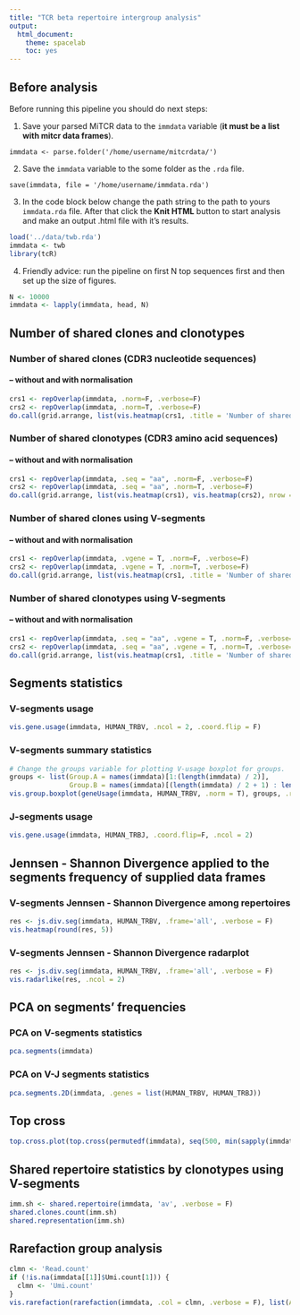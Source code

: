 ```yaml
---
title: "TCR beta repertoire intergroup analysis"
output:
  html_document:
    theme: spacelab
    toc: yes
---
```



## Before analysis

Before running this pipeline you should do next steps:

1. Save your parsed MiTCR data to the `immdata` variable (**it must be a list with mitcr data frames**).
```
immdata <- parse.folder('/home/username/mitcrdata/')
```

2. Save the `immdata` variable to the some folder as the `.rda` file.
```
save(immdata, file = '/home/username/immdata.rda')
```

3. In the code block below change the path string to the path to yours `immdata.rda` file. After that click the **Knit HTML** button to start analysis and make an output .html file with it's results.
```r
load('../data/twb.rda')
immdata <- twb
library(tcR)
```


4. Friendly advice: run the pipeline on first N top sequences first and then set up the size of figures.
```r
N <- 10000
immdata <- lapply(immdata, head, N)
```




## Number of shared clones and clonotypes

### Number of shared clones (CDR3 nucleotide sequences)

#### -- without and with normalisation

```r
crs1 <- repOverlap(immdata, .norm=F, .verbose=F)
crs2 <- repOverlap(immdata, .norm=T, .verbose=F)
do.call(grid.arrange, list(vis.heatmap(crs1, .title = 'Number of shared clones', .legend = 'Shared clones'), vis.heatmap(crs2, .title = 'Number of shared clones', .legend = 'Shared clones'), nrow = 1))
```

### Number of shared clonotypes (CDR3 amino acid sequences)

#### -- without and with normalisation

```r
crs1 <- repOverlap(immdata, .seq = "aa", .norm=F, .verbose=F)
crs2 <- repOverlap(immdata, .seq = "aa", .norm=T, .verbose=F)
do.call(grid.arrange, list(vis.heatmap(crs1), vis.heatmap(crs2), nrow = 1))
```

### Number of shared clones using V-segments

#### -- without and with normalisation

```r
crs1 <- repOverlap(immdata, .vgene = T, .norm=F, .verbose=F)
crs2 <- repOverlap(immdata, .vgene = T, .norm=T, .verbose=F)
do.call(grid.arrange, list(vis.heatmap(crs1, .title = 'Number of shared clones + V', .legend = 'Shared clones'), vis.heatmap(crs2, .title = 'Number of shared clones + V'), nrow = 1))
```

### Number of shared clonotypes using V-segments

#### -- without and with normalisation

```r
crs1 <- repOverlap(immdata, .seq = "aa", .vgene = T, .norm=F, .verbose=F)
crs2 <- repOverlap(immdata, .seq = "aa", .vgene = T, .norm=T, .verbose=F)
do.call(grid.arrange, list(vis.heatmap(crs1, .title = 'Number of shared clonotypes + V'), vis.heatmap(crs2, .title = 'Number of shared clonotypes + V'), nrow = 1))
```




## Segments statistics

### V-segments usage

```r
vis.gene.usage(immdata, HUMAN_TRBV, .ncol = 2, .coord.flip = F)
```

### V-segments summary statistics

```r
# Change the groups variable for plotting V-usage boxplot for groups.
groups <- list(Group.A = names(immdata)[1:(length(immdata) / 2)],
               Group.B = names(immdata)[(length(immdata) / 2 + 1) : length(immdata)])
vis.group.boxplot(geneUsage(immdata, HUMAN_TRBV, .norm = T), groups, .rotate.x = T)

```

### J-segments usage

```r
vis.gene.usage(immdata, HUMAN_TRBJ, .coord.flip=F, .ncol = 2)
```




## Jennsen - Shannon Divergence applied to the segments frequency of supplied data frames

### V-segments Jennsen - Shannon Divergence among repertoires

```r
res <- js.div.seg(immdata, HUMAN_TRBV, .frame='all', .verbose = F)
vis.heatmap(round(res, 5))
```

### V-segments Jennsen - Shannon Divergence radarplot

```r
res <- js.div.seg(immdata, HUMAN_TRBV, .frame='all', .verbose = F)
vis.radarlike(res, .ncol = 2)
```




## PCA on segments' frequencies

### PCA on V-segments statistics

```r
pca.segments(immdata)
```

### PCA on V-J segments statistics

```r
pca.segments.2D(immdata, .genes = list(HUMAN_TRBV, HUMAN_TRBJ))
```




## Top cross


```r
top.cross.plot(top.cross(permutedf(immdata), seq(500, min(sapply(immdata, nrow)), 500), .verbose = F))
```




## Shared repertoire statistics by clonotypes using V-segments

```r
imm.sh <- shared.repertoire(immdata, 'av', .verbose = F)
shared.clones.count(imm.sh)
shared.representation(imm.sh)
```





## Rarefaction group analysis

```r
clmn <- 'Read.count'
if (!is.na(immdata[[1]]$Umi.count[1])) {
  clmn <- 'Umi.count'
}
vis.rarefaction(rarefaction(immdata, .col = clmn, .verbose = F), list(A = c("Subj.A", "Subj.B"), B = c("Subj.C", "Subj.D")), .log = T)
```
